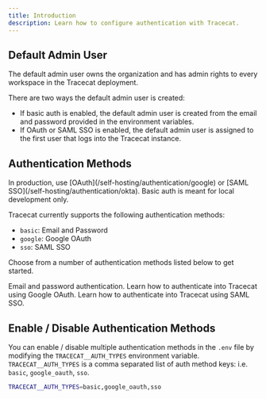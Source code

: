 ```yaml
---
title: Introduction
description: Learn how to configure authentication with Tracecat.
---
```


## Default Admin User

The default admin user owns the organization and has admin rights to every workspace in the Tracecat deployment.

<Note>
  There are two ways the default admin user is created:

  - If basic auth is enabled, the default admin user is created from the email and password provided in the environment variables.
  - If OAuth or SAML SSO is enabled, the default admin user is assigned to the first user that logs into the Tracecat instance.
</Note>

## Authentication Methods

<Warning>
  In production, use [OAuth](/self-hosting/authentication/google) or [SAML SSO](/self-hosting/authentication/okta).
  Basic auth is meant for local development only.
</Warning>

Tracecat currently supports the following authentication methods:

- `basic`: Email and Password
- `google`: Google OAuth
- `sso`: SAML SSO

Choose from a number of authentication methods listed below to get started.

<CardGroup cols={2}>
  <Card
    title="Basic Auth"
    icon="lock"
    href="/self-hosting/authentication/basic"
  >
    Email and password authentication.
  </Card>
  <Card
    title="Google OAuth"
    icon="google"
    href="/self-hosting/authentication/google"
  >
    Learn how to authenticate into Tracecat using Google OAuth.
  </Card>
  <Card
    title="SAML SSO"
    icon="key"
    href="/self-hosting/authentication/sso"
  >
    Learn how to authenticate into Tracecat using SAML SSO.
  </Card>
</CardGroup>

## Enable / Disable Authentication Methods

You can enable / disable multiple authentication methods in the `.env` file by modifying the `TRACECAT__AUTH_TYPES` environment variable.
`TRACECAT__AUTH_TYPES` is a comma separated list of auth method keys: i.e. `basic`, `google_oauth`, `sso`.

```bash
TRACECAT__AUTH_TYPES=basic,google_oauth,sso
```
